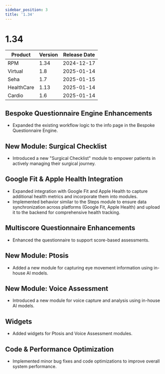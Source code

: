 ```yaml
---
sidebar_position: 3
title: '1.34'
---
```


# 1.34
| Product | Version | Release Date |
|---------|---------|--------------|
| RPM    | 1.34    | 2024-12-17   |
| Virtual     | 1.8        | 2025-01-14   |
| Seha  | 1.7        | 2025-01-15   |
| HealthCare  | 1.13        | 2025-01-14   |
| Cardio  | 1.6        | 2025-01-14   |

## Bespoke Questionnaire Engine Enhancements
- Expanded the existing workflow logic to the info page in the Bespoke Questionnaire Engine.

## New Module: Surgical Checklist
- Introduced a new "Surgical Checklist" module to empower patients in actively managing their surgical journey.

## Google Fit & Apple Health Integration
- Expanded integration with Google Fit and Apple Health to capture additional health metrics and incorporate them into modules.
- Implemented behavior similar to the Steps module to ensure data synchronization across platforms (Google Fit, Apple Health) and upload it to the backend for comprehensive health tracking.

## Multiscore Questionnaire Enhancements
- Enhanced the questionnaire to support score-based assessments.

## New Module: Ptosis
- Added a new module for capturing eye movement information using in-house AI models.

## New Module: Voice Assessment
- Introduced a new module for voice capture and analysis using in-house AI models.

## Widgets
- Added widgets for Ptosis and Voice Assessment modules.

## Code & Performance Optimization
- Implemented minor bug fixes and code optimizations to improve overall system performance.


